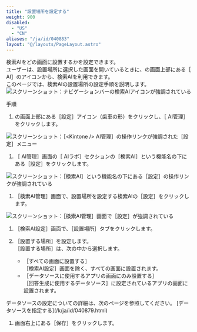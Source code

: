 ```yaml
---
title: "設置場所を設定する"
weight: 900
disabled:
  - "US"
  - "CN"
aliases: "/ja/id/040883"
layout: "@/layouts/PageLayout.astro"
---
```



検索AIをどの画面に設置するかを設定できます。  
ユーザーは、設置場所に選択した画面を開いているときに、<Kintone />の画面上部にある［<Kintone /> AI］のアイコンから、検索AIを利用できます。  
このページでは、検索AIの設置場所の設定手順を説明します。  
<Img src="/k/kintone/img-ja/search_prefs_display_01.png" alt="スクリーンショット：ナビゲーションバーの検索AIアイコンが強調されている" />

<Heading level={2} id="assist_settings_search_prefs_display_10">手順</Heading>

1. <Kintone />の画面上部にある［設定］アイコン（歯車の形）をクリックし、［<Kintone /> AI管理］をクリックします。  

<Img src="/k/kintone/img-ja/ai_enable_01.png" alt="スクリーンショット：［<Kintone /> AI管理］の操作リンクが強調された［設定］メニュー" />


1. ［<Kintone /> AI管理］画面の［<Kintone /> AIラボ］セクションの［検索AI］という機能名の下にある［設定］をクリックします。  

<Img src="/k/kintone/img-ja/assist_ceate_01.png" alt="スクリーンショット：［検索AI］という機能名の下にある［設定］の操作リンクが強調されている" />


1. ［検索AI管理］画面で、設置場所を設定する検索AIの［設定］をクリックします。  

<Img src="/k/kintone/img-ja/search_prefs_change_01.png" alt="スクリーンショット：［検索AI管理］画面で［設定］が強調されている" />


1. ［検索AI設定］画面で、［設置場所］タブをクリックします。

1. ［設置する場所］を設定します。  
   ［設置する場所］は、次の中から選択します。

    * ［すべての画面に設置する］  
      ［検索AI設定］画面を除く、すべての画面に設置されます。
    * ［データソースに使用するアプリの画面にのみ設置する］  
      ［回答生成に使用するデータソース］に設定されているアプリの画面に設置されます。

<Note>
データソースの設定についての詳細は、次のページを参照してください。  
[データソースを指定する](/k/ja/id/040879.html)

</Note>

1. 画面右上にある［保存］をクリックします。
